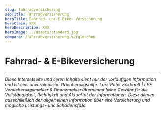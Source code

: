 ```yaml
---
slug: fahrradversicherung
seoTitle: Fahrradversicherung
heroTitle: Fahrrad- und E-Bike- Versicherung
heroClaim: XXX
heroDescription: XXX
heroImage: ../assets/standard.jpg
compare: /fahrradversicherung-vergleichen
---
```


<ProvenExpert />

# Fahrrad- & E-Bikeversicherung












<ContactAndCompareBox />
<ProvenExpert />

---

_Diese Internetseite und deren Inhalte dient nur der vorläufigen Information und ist eine unverbindliche Orientierungshilfe. Lars-Peter Eckhardt | LPE Versicherungsmakler & Finanzmakler übernimmt keine Gewähr für die Vollständigkeit,
Richtigkeit und Aktualität der Informationen. Diese dienen ausschließlich der allgemeinen Information über eine Versicherung und mögliche Leistungs- und Schadensfälle._